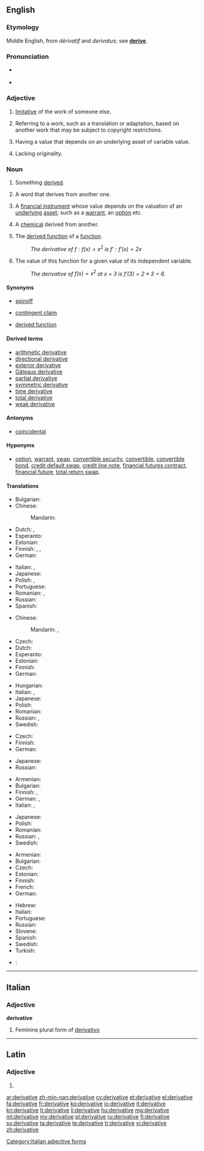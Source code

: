 ==English==
{{wikipedia|dab=Derivative (disambiguation)|mul=Derivative}}

===Etymology===
Middle English, from {{etyl|fr}} ''dérivatif'' and {{etyl|la}} ''derivatus''; see '''[[derive]]'''.

===Pronunciation===
* {{a|UK}} {{IPA|/dɪˈɹɪvətɪv/}}
* {{audio|en-us-derivative.ogg|Audio (US)}}

===Adjective===
{{en-adj}}

# [[imitative|Imitative]] of the work of someone else.
# {{legal|copyright}} Referring to a work, such as a translation or adaptation, based on another work that may be subject to copyright restrictions.
# {{finance}} Having a value that depends on an underlying asset of variable value.
# Lacking originality.

===Noun===
{{en-noun}}

# Something [[derive|derived]].
# {{linguistics}} A word that derives from another one.
# {{finance}} A [[financial instrument]] whose value depends on the valuation of an [[underlying]] [[asset]]; such as a [[warrant]], an [[option]] etc.
# {{chemistry}} A [[chemical]] derived from another.
# {{calculus}} The [[derived function]] of a [[function]].
#: ''The derivative of <math>f:f(x) = x^2</math> is <math>f':f'(x) = 2x</math>''
# {{calculus}} The value of this function for a given value of its independent variable.
#: ''The derivative of <math>f(x) = x^2</math> at x = 3 is <math>f'(3) = 2 * 3 = 6</math>.''

====Synonyms====
* {{sense|something derived}} [[spinoff]]
* {{sense|finance}} [[contingent claim]]
* {{sense|in analysis: function}} [[derived function]]

====Derived terms====
* [[arithmetic derivative]]
* [[directional derivative]]
* [[exterior derivative]]
* [[Gâteaux derivative]]
* [[partial derivative]]
* [[symmetric derivative]]
* [[time derivative]]
* [[total derivative]]
* [[weak derivative]]

====Antonyms====
* [[coincidental]]

====Hyponyms====
* {{sense|finance}} [[option]], [[warrant]], [[swap]], [[convertible security]], [[convertible]], [[convertible bond]], [[credit default swap]], [[credit line note]], [[financial futures contract]], [[financial future]], [[total return swap]].

====Translations====
{{trans-top|something derived}}
* Bulgarian: {{t+|bg|производно|n}}
* Chinese:
*: Mandarin: {{t|cmn|衍生物|tr=yánshēngwù|sc=Hani}}
* Dutch: {{t-|nl|afgeleide|f}}, {{t+|nl|derivaat|n}}
* Esperanto: {{t-|eo|derivaĵo}}
* Estonian: {{t-|et|tuletis}}
* Finnish: {{t|fi|johdannainen}}, {{t|fi|johdos}}, {{t|fi|derivaatti}}
* German: {{t+|de|Ableitung|f}}
{{trans-mid}}
* Italian: {{t+|it|derivato|m}}, {{t+|it|derivata|f}}
* Japanese: {{t|ja|派生|tr=hasei|sc=Jpan}}
* Polish: {{t|pl|pochodny}}, {{t|pl|wtórny}}
* Portuguese: {{t+|pt|derivado|m}}
* Romanian: {{t-|ro|derivat|m}}, {{t-|ro|derivată|f}}
* Russian: {{t|ru|производное|n|tr=proizvódnoje|sc=Cyrl}}
* Spanish: {{t-|es|derivado|m}}
{{trans-bottom}}

{{trans-top|word that derives from another}}
* Chinese:
*: Mandarin: {{t|cmn|派生詞|sc=Hani}}, {{t|cmn|派生词|tr=páishēngcí|sc=Hani}}
* Czech: {{t-|cs|odvozenina|f}}
* Dutch: {{t+|nl|afleiding|f}}
* Esperanto: {{t-|eo|derivaĵo}}
* Estonian: {{t-|et|tuletis}}
* Finnish: {{t+|fi|johdos}}
* German: {{t+|de|Ableitung|f}}
{{trans-mid}}
* Hungarian: {{t-|hu|származékszó}}
* Italian: {{t+|it|derivato|m}}, {{t+|it|derivata|f}}
* Japanese: {{t|ja|派生語|tr=hasei-go|sc=Jpan}}
* Polish: {{t|pl|derywat|m}}
* Romanian: {{t-|ro|derivat|n}}
* Russian: {{t|ru|дериват|m|tr=derivát|sc=Cyrl}}, {{t|ru|производное слово|n|tr=proizvódnoje slóvo|sc=Cyrl}}
* Swedish: {{t+|sv|avledning|c}}
{{trans-bottom}}

{{trans-top|financial instrument whose value depends on the valuation of an underlying instrument}}
* Czech: {{t-|cs|derivát|m}}
* Finnish: {{t+|fi|johdannainen}}
* German: {{t+|de|Derivat|n}}
{{trans-mid}}
* Japanese: {{t+|ja|デリバティブ|tr=deribatibu}}
* Russian: {{t+|ru|дериватив|m|tr=derivatív}}
{{trans-bottom}}

{{trans-top|chemical derived from another}}
* Armenian: {{t-|hy|ածանցյալ|tr=acancʿyal|sc=Armn}}
* Bulgarian: {{t+|bg|производно}}
* Finnish: {{t+|fi|johdos}}, {{t+|fi|johdannainen}}
* German: {{t+|de|Abkömmling|m}}, {{t+|de|Derivat|n}}
* Italian: {{t+|it|derivato|m}}, {{t+|it|derivata|f}}
{{trans-mid}}
* Japanese: {{t|ja|誘導体|tr=yūdotai|sc=Jpan}}
* Polish: {{t+|pl|pochodna|f}}
* Romanian: {{t-|ro|derivat|n}}
* Russian: {{t-|ru|производное|n|tr=proizvódnoje|sc=Cyrl}}, {{t|ru|дериват|m|tr=derivát|sc=Cyrl}}
* Swedish: {{t+|sv|derivat|n}}
{{trans-bottom}}

{{trans-see|in analysis: function|derived function}}
{{trans-top|in analysis: value}}
* Armenian: {{t-|hy|ածանցյալ|tr=acancʿyal|sc=Armn}}
* Bulgarian: {{t+|bg|производна|f}}
* Czech: {{t-|cs|derivace|f}}
* Estonian: {{t-|et|tuletis}}
* Finnish: {{t+|fi|derivaatta}}
* French: {{t+|fr|dérivée|f}}
* German: {{t+|de|Ableitung|f}}
{{trans-mid}}
* Hebrew: {{t+|he|נגזרת|f|tr=nigzéret}}
* Italian: {{t+|it|derivata|f}}
* Portuguese: {{t+|pt|derivada|f}}
* Russian: {{t|ru|производная|f|tr=proizvódnaja|sc=Cyrl}}
* Slovene: {{t-|sl|odvod|m}}
* Spanish: {{t|es|derivada|f}}
* Swedish: {{t+|sv|derivata|c}}
* Turkish: {{t+|tr|türev}}
{{trans-bottom}}

<!--Remove this section once all of the translations below have been moved into the tables above.-->
{{checktrans-top}}
* {{ttbc|es}}: {{qualifier|1-4}} {{t|es|derivativo|m}}
{{trans-bottom}}

----

==Italian==

===Adjective===
'''derivative''' {{f}}

# Feminine plural form of [[derivativo]]

[[Category:Italian adjective forms]]

----

==Latin==

===Adjective===
{{la-adj-form|dērīvātīve}}

# {{inflection of|derivativus|dērīvātīvus|voc|m|s|lang=la}}

[[ar:derivative]]
[[zh-min-nan:derivative]]
[[cy:derivative]]
[[et:derivative]]
[[el:derivative]]
[[fa:derivative]]
[[fr:derivative]]
[[ko:derivative]]
[[io:derivative]]
[[it:derivative]]
[[kn:derivative]]
[[lt:derivative]]
[[li:derivative]]
[[hu:derivative]]
[[mg:derivative]]
[[ml:derivative]]
[[my:derivative]]
[[pl:derivative]]
[[ru:derivative]]
[[fi:derivative]]
[[sv:derivative]]
[[ta:derivative]]
[[te:derivative]]
[[tr:derivative]]
[[vi:derivative]]
[[zh:derivative]]